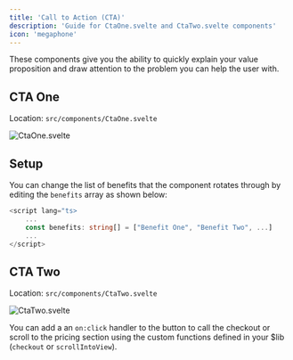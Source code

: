 ```yaml
---
title: 'Call to Action (CTA)'
description: 'Guide for CtaOne.svelte and CtaTwo.svelte components'
icon: 'megaphone'
---
```


These components give you the ability to quickly explain your value proposition and draw attention to the problem you can help the user with.

## CTA One

Location: `src/components/CtaOne.svelte`

![CtaOne.svelte](/images/CtaOne.png)

## Setup
You can change the list of benefits that the component rotates through by editing the `benefits` array as shown below:
```typescript CtaOne.svelte
<script lang="ts>
    ...
    const benefits: string[] = ["Benefit One", "Benefit Two", ...]
    ...
</script>
```

## CTA Two

Location: `src/components/CtaTwo.svelte`

![CtaTwo.svelte](/images/CtaTwo.png)

You can add a an `on:click` handler to the button to call the checkout or scroll to the pricing section using the custom functions defined in your $lib (`checkout` or `scrollIntoView`).